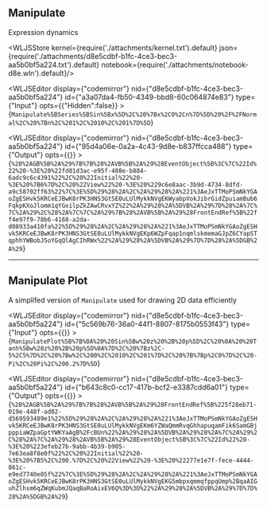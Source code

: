 ## Manipulate

Expression dynamics




<WLJSStore kernel={require('./attachments/kernel.txt').default} json={require('./attachments/d8e5cdbf-b1fc-4ce3-bec3-aa5b0bf5a224.txt').default} notebook={require('./attachments/notebook-d8e.wln').default}/>




<WLJSEditor display={"codemirror"} nid={"d8e5cdbf-b1fc-4ce3-bec3-aa5b0bf5a224"} id={"a3a07da4-fb50-4349-bbd8-60c064874e83"} type={"Input"} opts={{"Hidden":false}} >{`Manipulate%5BSeries%5BSin%5Bx%5D%2C%20%7Bx%2C0%2Cn%7D%5D%20%2F%2FNormal%2C%20%7Bn%2C%201%2C%2010%2C%201%7D%5D`}</WLJSEditor>

<WLJSEditor display={"codemirror"} nid={"d8e5cdbf-b1fc-4ce3-bec3-aa5b0bf5a224"} id={"95d4a06e-0a2a-4c43-9d8e-b837ffcca488"} type={"Output"} opts={{}} >{`%28%2AGB%5B%2A%29%7B%7B%28%2AVB%5B%2A%29%28EventObject%5B%3C%7C%22Id%22%20-%3E%20%22fd01d3ac-e95f-408e-b884-6adc9c6c4391%22%2C%20%22Initial%22%20-%3E%20%7B6%7D%2C%20%22View%22%20-%3E%20%229c6e8aac-3b9d-4734-8dfd-a9c58702ff63%22%7C%3E%5D%29%28%2A%2C%2A%29%28%2A%221%3AeJxTTMoPSmNkYGAoZgESHvk5KRCeEJBwK8rPK3HNS3GtSE0uLUlMykkNVgEKWyabpVokJibrGidZpuiamBub6FqkpKXoJlomm1qYGxilpZkZAwCRvxYZ%22%2A%29%28%2A%5DVB%2A%29%7D%28%2A%7C%7C%2A%29%2C%28%2A%7C%7C%2A%29%7B%28%2AVB%5B%2A%29%28FrontEndRef%5B%22ff4e97f9-78b6-4168-a2da-d08933a410fa%22%5D%29%28%2A%2C%2A%29%28%2A%221%3AeJxTTMoPSmNkYGAoZgESHvk5KRCeEJBwK8rPK3HNS3GtSE0uLUlMykkNVgEKp6WZpFqap1nqmlskmemaGJpZ6CYapSTqphhYWBobJ5oYGqQlAgCIhRWx%22%2A%29%28%2A%5DVB%2A%29%7D%7D%28%2A%5DGB%2A%29`}</WLJSEditor>

---

## Manipulate Plot
A simplifed version of `Manipulate` used for drawing 2D data efficiently

<WLJSEditor display={"codemirror"} nid={"d8e5cdbf-b1fc-4ce3-bec3-aa5b0bf5a224"} id={"5c569b76-36a0-44f1-8807-8175b0553f43"} type={"Input"} opts={{}} >{`ManipulatePlot%5B%7B%0A%20%20Sin%5Bw%20z%20%2B%20p%5D%2C%20%0A%20%20Tanh%5Bw%20z%20%2B%20p%5D%0A%7D%2C%20%7Bz%2C-5%2C5%7D%2C%20%7Bw%2C%200%2C%2010%2C%201%7D%2C%20%7B%7Bp%2C0%7D%2C%20-Pi%2C%20Pi%2C%200.2%7D%5D`}</WLJSEditor>

<WLJSEditor display={"codemirror"} nid={"d8e5cdbf-b1fc-4ce3-bec3-aa5b0bf5a224"} id={"b643c8c0-cc17-417b-bcf2-e3387cdd6a01"} type={"Output"} opts={{}} >{`%28%2AGB%5B%2A%29%7B%7B%28%2AVB%5B%2A%29%28FrontEndRef%5B%225f28eb71-019e-448f-ad02-d569593489e1%22%5D%29%28%2A%2C%2A%29%28%2A%221%3AeJxTTMoPSmNkYGAoZgESHvk5KRCeEJBwK8rPK3HNS3GtSE0uLUlMykkNVgEKm6YZWaQmmRvqGhhapuqamFik6SamGBjpppiaWZpaGptYWKYaAgB%2FcBUn%22%2A%29%28%2A%5DVB%2A%29%28%2A%7C%2A%29%2C%28%2A%7C%2A%29%28%2AVB%5B%2A%29%28EventObject%5B%3C%7C%22Id%22%20-%3E%20%223efeb27b-9abb-4b39-b905-7e63ea8f8e0f%22%2C%20%22Initial%22%20-%3E%20%7B5%2C%200.%7D%2C%20%22View%22%20-%3E%20%22277e1e7f-fece-4444-861c-e9ed7740e05f%22%7C%3E%5D%29%28%2A%2C%2A%29%28%2A%221%3AeJxTTMoPSmNkYGAoZgESHvk5KRCeEJBwK8rPK3HNS3GtSE0uLUlMykkNVgEKG5mbpxqmmqfppqUmp%2BqaAIGuhZlhsm6qZWqKubmJQaqBaRoAixEV6Q%3D%3D%22%2A%29%28%2A%5DVB%2A%29%7D%7D%28%2A%5DGB%2A%29`}</WLJSEditor>